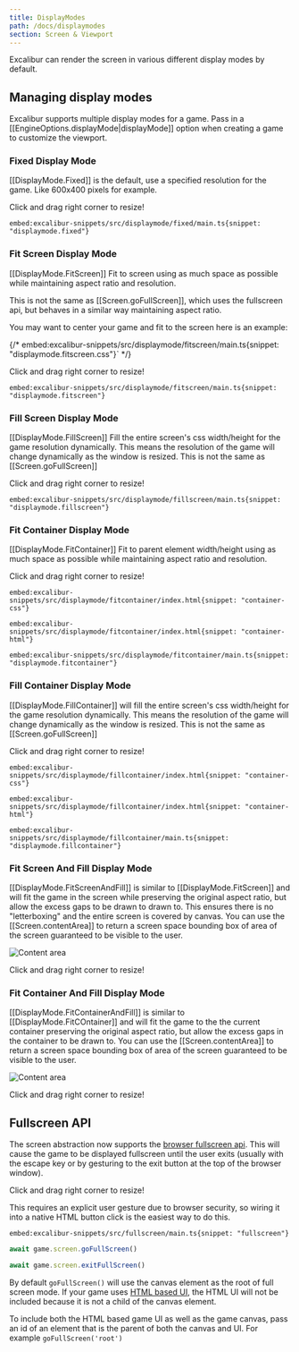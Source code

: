 ```yaml
---
title: DisplayModes
path: /docs/displaymodes
section: Screen & Viewport
---
```


Excalibur can render the screen in various different display modes by default.

## Managing display modes

Excalibur supports multiple display modes for a game. Pass in a [[EngineOptions.displayMode|displayMode]]
option when creating a game to customize the viewport.

### Fixed Display Mode

[[DisplayMode.Fixed]] is the default, use a specified resolution for the game. Like 600x400 pixels for example.

<div class="snippet-resizer snippet-border" alt="Resize me!">

<IFrameEmbed
  className="snippet-resized"
  src="https://excaliburjs.com/excalibur-snippets/displaymode/fixed/"
/>

</div>

Click and drag right corner to resize!

`embed:excalibur-snippets/src/displaymode/fixed/main.ts{snippet: "displaymode.fixed"}`

### Fit Screen Display Mode

[[DisplayMode.FitScreen]] Fit to screen using as much space as possible while maintaining aspect ratio and resolution.

This is not the same as [[Screen.goFullScreen]], which uses the fullscreen api, but behaves in a similar way maintaining aspect ratio.

You may want to center your game and fit to the screen here is an example:

{/* embed:excalibur-snippets/src/displaymode/fitscreen/main.ts{snippet: "displaymode.fitscreen.css"}` */}

<div class="snippet-resizer snippet-border" alt="Resize me!">

<IFrameEmbed
  className="snippet-resized"
  src="https://excaliburjs.com/excalibur-snippets/displaymode/fitscreen/"
/>

</div>

Click and drag right corner to resize!

`embed:excalibur-snippets/src/displaymode/fitscreen/main.ts{snippet: "displaymode.fitscreen"}`

### Fill Screen Display Mode

[[DisplayMode.FillScreen]] Fill the entire screen's css width/height for the game resolution dynamically. This means the resolution of the game will change dynamically as the window is resized. This is not the same as [[Screen.goFullScreen]]

<div class="snippet-resizer snippet-border" alt="Resize me!">

<IFrameEmbed
  className="snippet-resized"
  src="https://excaliburjs.com/excalibur-snippets/displaymode/fillscreen/"
/>

</div>

Click and drag right corner to resize!

`embed:excalibur-snippets/src/displaymode/fillscreen/main.ts{snippet: "displaymode.fillscreen"}`

### Fit Container Display Mode

[[DisplayMode.FitContainer]] Fit to parent element width/height using as much space as possible while maintaining aspect ratio and resolution.

<div class="snippet-resizer snippet-border" alt="Resize me!">

<IFrameEmbed
  className="snippet-resized"
  src="https://excaliburjs.com/excalibur-snippets/displaymode/fitcontainer/"
/>

</div>

Click and drag right corner to resize!

`embed:excalibur-snippets/src/displaymode/fitcontainer/index.html{snippet: "container-css"}`

`embed:excalibur-snippets/src/displaymode/fitcontainer/index.html{snippet: "container-html"}`

`embed:excalibur-snippets/src/displaymode/fitcontainer/main.ts{snippet: "displaymode.fitcontainer"}`

### Fill Container Display Mode

[[DisplayMode.FillContainer]] will fill the entire screen's css width/height for the game resolution dynamically. This means the resolution of the game will change dynamically as the window is resized. This is not the same as [[Screen.goFullScreen]]

<div class="snippet-resizer snippet-border" alt="Resize me!">

<IFrameEmbed
  className="snippet-resized"
  src="https://excaliburjs.com/excalibur-snippets/displaymode/fillcontainer/"
/>

</div>

Click and drag right corner to resize!

`embed:excalibur-snippets/src/displaymode/fillcontainer/index.html{snippet: "container-css"}`

`embed:excalibur-snippets/src/displaymode/fillcontainer/index.html{snippet: "container-html"}`

`embed:excalibur-snippets/src/displaymode/fillcontainer/main.ts{snippet: "displaymode.fillcontainer"}`

### Fit Screen And Fill Display Mode

[[DisplayMode.FitScreenAndFill]] is similar to [[DisplayMode.FitScreen]] and will fit the game in the screen while preserving the original aspect ratio, but allow the excess gaps to be drawn to drawn to. This ensures there is no "letterboxing" and the entire screen is covered by canvas. You can use the [[Screen.contentArea]] to return a screen space bounding box of area of the screen guaranteed to be visible to the user.

![Content area](/screen/content-area.png)

<div class="snippet-resizer snippet-border" alt="Resize me!">

<IFrameEmbed
  className="snippet-resized"
  src="https://excaliburjs.com/excalibur-snippets/displaymode/fitscreenandfill/"
/>

</div>

Click and drag right corner to resize!

### Fit Container And Fill Display Mode

[[DisplayMode.FitContainerAndFill]] is similar to [[DisplayMode.FitCOntainer]] and will fit the game to the the current container preserving the original aspect ratio, but allow the excess gaps in the container to be drawn to. You can use the [[Screen.contentArea]] to return a screen space bounding box of area of the screen guaranteed to be visible to the user.

![Content area](/screen/content-area.png)

<div class="snippet-resizer snippet-border" alt="Resize me!">

<IFrameEmbed className="snippet-resized" src="https://excaliburjs.com/excalibur-snippets/displaymode/fitcontainerandfill/" />

</div>

Click and drag right corner to resize!

## Fullscreen API

The screen abstraction now supports the [browser fullscreen api](https://developer.mozilla.org/en-US/docs/Web/API/Fullscreen_API). This will cause the game to be displayed fullscreen until the user exits (usually with the escape key or by gesturing to the exit button at the top of the browser window).

<div class="snippet-resizer snippet-border" alt="Resize me!">

<IFrameEmbed className="snippet-resized" src="https://excaliburjs.com/excalibur-snippets/fullscreen/" />

</div>

Click and drag right corner to resize!

<Note>

This requires an explicit user gesture due to browser security, so wiring it into a native HTML button click is the easiest way to do this.

</Note>

`embed:excalibur-snippets/src/fullscreen/main.ts{snippet: "fullscreen"}`

```typescript
await game.screen.goFullScreen()

await game.screen.exitFullScreen()
```

By default `goFullScreen()` will use the canvas element as the root of full screen mode. If your game uses [HTML based UI](/docs/ui#html-based-ui), the HTML UI will not be included because it is not a child of the canvas element.

To include both the HTML based game UI as well as the game canvas, pass an id of an element that is the parent of both the canvas and UI. For example `goFullScreen('root')`
